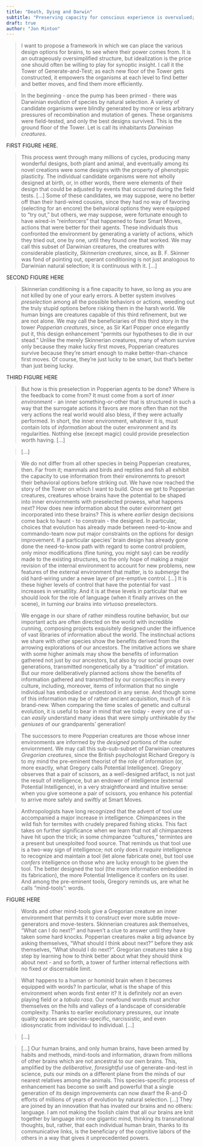 ```yaml
---
title: "Death, Dying and Darwin"
subtitle: "Preserving capacity for conscious experience is overvalued; preventing avoidable suffering is under-valued"
draft: true
author: "Jon Minton"
---
```


> I want to propose a framework in which we can place the various design options for brains, to see where their power comes from. It is an outrageously oversimplified structure, but idealization is the price one should often be willing to play for synoptic insight. I call it the Tower of Generate-and-Test; as each new floor of the Tower gets constructed, it empowers the organisms at each level to find better and better moves, and find them more efficiently. 

> In the beginning - once the pump has been primed - there was Darwinian evolution of species by natural selection. A variety of candidate organisms were blindly generated by more or less arbitrary pressures of recombination and mutation of genes. These organisms were field-tested, and only the best designs survived. This is the ground floor of the Tower. Let is call its inhabitants *Darwinian creatures*.

FIRST FIGURE HERE. 

> This process went through many millions of cycles, producing many wonderful designs, both plant and animal, and eventually among its novel creations were some designs with the property of phenotypic plasticity. The individual candidate organisms were not wholly designed at birth, or, in other words, there were elements of their design that could be adjusted by events that occurred during the field tests. [...] Some of these candidates, we may suppose, were no better off than their hard-wired cousins, since they had no way of favoring (selecting for an encore) the behavioral options they were equipped to "try out," but others, we may suppose, were fortunate enough to have wired-in "reinforcers" that happened to favor Smart Moves, actions that were better for their agents. These individuals thus confronted the environment by generating a variety of actions, which they tried out, one by one, until they found one that worked. We may call this subset of Darwinian creatures, the creatures with considerable plasticity, *Skinnerian creatures*, since, as B. F. Skinner was fond of pointing out, operant conditioning is not just analogous to Darwinian natural selection; it is continuous with it. [...]

SECOND FIGURE HERE 

> Skinnerian conditioning is a fine capacity to have, so long as you are not killed by one of your early errors. A better system involves *preselection* among all the possible behaviors or actions, weeding out the truly stupid options before risking them in the harsh world. We human bings are creatures capable of this third refinement, but we are not alone. We may call the beneficiaries of this third story in the tower *Popperian creatures*, since, as Sir Karl Popper once elegantly put it, this design enhancement "permits our hypotheses to die in our stead." Unlike the merely Skinnerian creatures, many of whom survive only because they make lucky first moves, Popperian creatures survive because they're smart enough to make better-than-chance first moves. Of course, they're just lucky to be smart, but that's better than just being lucky. 

THIRD FIGURE HERE 

> But how is this preselection in Popperian agents to be done? Where is the feedback to come from? It must come from a sort of *inner environment* - an inner something-or-other that is structured in such a way that the surrogate actions it favors are more often than not the very actions the real world would also bless, if they were actually performed. In short, the inner environment, whatever it is, must contain lots of *information* about the outer environment and its regularities. Nothing else (except magic) could provide preselection worth having. [...]

> [...]

> We do not differ from all other species in being Popperian creatures, then. Far from it; mammals and birds and reptiles and fish all exhibit the capacity to use information from their environemnts to presort their behavioral options before striking out. We have now reached the story of the Tower on which I want to build. Once we get to Popperian creatures, creatures whose brains have the potential to be shaped into inner enviornments with preselected prowess, what happens next? How does new information about the outer evironment get incorporated into these brains? This is where *earlier* design decisions come back to haunt - to constrain - the designed. In particular, choices that evolution has already made between need-to-know and commando-team now put major constraints on the options for design improvement. If a particular species' brain design has already gone done the need-to-know path with regard to some control problem, only minor modifications (fine tuning, you might say) can be *readily* made to the existing structures, so the only hope of making a major revision of the internal environment to account for new problems, new features of the external environment that matter, is to *submerge* the old hard-wiring under a newe layer of pre-emptive control. [...] It is these higher levels of control that have the potential for vast increases in versatility. And it is at these levels in particular that we should look for the role of language (when it finally arrives on the scene), in turning *our* brains into virtuoso preselectors. 

> We engage in our share of rather mindless routine behavior, but our important acts are often directed on the world with incredible cunning, composing projects exquisitely designed under the influence of vast libraries of information about the world. The instinctual actions we share with other species show the benefits derived from the arrowing explorations of our ancestors. The imitative actions we share with some higher animals may show the benefits of information gathered not just by our ancestors, but also by our social groups over generations, transmitted nongenetically by a "tradition" of imitation. But our more deliberatively planned actions show the benefits of information gathered and transmitted by our conspecifics in every culture, including, moreover, items of information that no single individual has embodied or undestood in any sense. And though some of this information may be of rather ancient acquisition, much of it is brand-new. When comparing the time scales of genetic and cultural evolution, it is useful to bear in mind that we today - every one of us - can *easily* understand many ideas that were simply unthinkable *by the geniuses* of our grandparents' generation! 

> The successors to mere Popperian creatures are those whose inner environments are informed by the *designed* portions of the outer enviornment. We may call this sub-sub-subset of Darwinian creatures *Gregorian creatures*, since the British psychologist Richard Gregory is to my mind the pre-eminent theorist of the role of information (or, more exactly, what Gregory calls Potential Intelligence). Gregory observes that a pair of scissors, as a well-designed artifact, is not just the result of intelligence, but an endower of intelligence (external Potential Intelligence), in a very straightforward and intuitive sense: when you give someone a pair of scissors, you enhance his potential to arrive more safely and swiftly at Smart Moves. 

> Anthropologists have long recognized that the advent of tool use accompanied a major increase in intelligence. Chimpanzees in the wild fish for termites with crudely prepared fishing sticks. This fact takes on further significance when we learn that not all chimpanzees have hit upon the trick; in some chimpanzee "cultures," termintes are a present but unexploited food source. That reminds us that tool use is a two-way sign of intelligence; not only does it *require* intelligence to recognize and maintain a tool (let alone fabricate one), but tool use *confers* intelligence on those who are lucky enough to be given the tool. The better designed the tool (the more information embedded in its fabrication), the more Potential Intelligence it confers on its user. And among the pre-eminent tools, Gregory reminds us, are what he calls "mind-tools": words. 

FIGURE HERE 

> Words and other mind-tools give a Gregorian creature an inner environment that permits it to construct ever more subtle move-generators and move-testers. Skinnerian creatures ask themselves, "What can I do next?" and haven't a clue to answer until they have taken some hard knocks. Popperian creatures make a big advance by asking themselves, "What should I think about next?" before they ask themselves, "What should I do next?". Gregorian creatures take a big step by learning how to think better about what they should think about next - and so forth, a tower of further internal reflections with no fixed or discernable limit. 

> What happens to a human or hominid brain when it becomes equipped with words? In particular, what is the shape of this environment when words first enter it? It is definitely *not* an even playing field or a *tabula rasa*. Our newfound words must anchor themselves on the hills and valleys of a landscape of considerable complexity. Thanks to earlier evolutionary pressures, our innate quality spaces are species-specific, narcissistic, and even idiosyncratic from individaul to individual. [...]

> [...]

> [...] Our human brains, and only human brains, have been armed by habits and methods, mind-tools and information, drawn from millions of other brains which are not ancestral to our own brains. This, amplified by the *deliberative*, *foresightful* use of generate-and-test in science, puts our minds on a different plane from the minds of our nearest relatives among the animals. This species-specific process of enhancement has become so swift and powerful that a single generation of its design improvements can now dwarf the R-and-D efforts of millions of years of evolution by natural selection. [...] They are joined by an innovation that has invated our brains and no others: language. I am not making the foolish claim that all our brains are knit together by language into one gigantic mind, thinking its transnational thoughts, but, rather, that each individual human brain, thanks to its communicative links, is the beneficiary of the cognitive labors of the others in a way that gives it unprecedented powers. 
